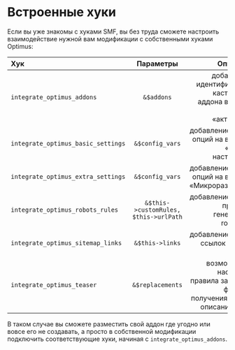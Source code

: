# Встроенные хуки

Если вы уже знакомы с хуками SMF, вы без труда сможете настроить взаимодействие нужной вам модификации с собственными хуками Optimus:

| Хук                                |               Параметры               |                                                                      Описание |
| :--------------------------------- | :-----------------------------------: | ----------------------------------------------------------------------------: |
| `integrate_optimus_addons`         |              `&$addons`               |         добавление идентификатора кастомного аддона в общий список «активных» |
| `integrate_optimus_basic_settings` |            `&$config_vars`            |                           добавление своих опций на вкладку «Общие настройки» |
| `integrate_optimus_extra_settings` |            `&$config_vars`            |                             добавление своих опций на вкладку «Микроразметка» |
| `integrate_optimus_robots_rules`   | `&$this->customRules, $this->urlPath` |                               добавление своих правил в генераторе robots.txt |
| `integrate_optimus_sitemap_links`  |            `&$this->links`            |                                         добавление своих ссылок в карту сайта |
| `integrate_optimus_teaser`         |           `&$replacements`            | возможность настроить правила замены в функции получения тизера описания темы |

В таком случае вы сможете разместить свой аддон где угодно или вовсе его не создавать, а просто в собственной модификации подключить соответствующие хуки, начиная с `integrate_optimus_addons`.
